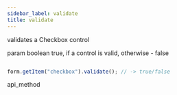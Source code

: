 ```yaml
---
sidebar_label: validate
title: validate
---
```



          


<Short>
 validates a Checkbox control


</Short>



param   boolean     true, if a control is valid, otherwise - false

~~~js

form.getItem("checkbox").validate(); // -> true/false


~~~
 api_method

<Descr>





</Descr>

